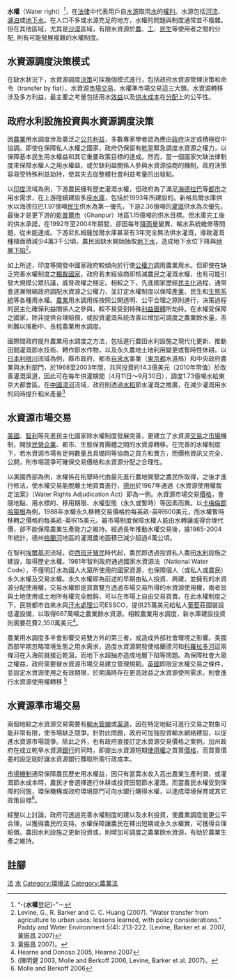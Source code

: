 {{Expand language|1=en|time=2021-03-21T02:03:20+00:00}}
'''水權'''（Water right）<ref name="cst2011">“-{'''水權'''登記}-”－{{cite web|title=-{增修《中文主題詞表}-》|url=http://catweb.ncl.edu.tw/portal_f5.php?button_num=f5|work=-{編目園地}-|publisher=-{國家圖書館}-|location=臺北市|accessdate=2012-12-27|date=2010-10-27}}</ref>，在[[法律|法律]]中代表用戶自[[水源|水源]]取用[[水|水]]的[[權利|權利]]。水源包括[[河流|河流]]、[[湖泊|湖泊]]或[[地下水|地下水]]。在人口不多或水源充足的地方，水權的問題與制度通常並不複雜。但在其他區域，尤其是[[沙漠|沙漠]]區域，有限水資源於[[農|農]]、[[工|工]]、[[民生|民生]]等使用者之間的分配, 則有可能發展複雜的水權制度。

==水資源調度決策模式==
在缺水狀況下，水資源調度[[決策|決策]]可採幾個模式進行，包括政府水資源管理決策和命令（transfer by fiat）、水資源[[市場|市場]][[交易|交易]]、水權準市場交易這三大類。水資源轉移涉及多方利益，最主要之考量包括用水[[效益|效益]]以及[[供水|供水]][[成本|成本]]在[[分配|分配]]上的公平性。

==政府水利設施投資與水資源調度決策==
因[[農業|農業]]用水調度涉及廣泛之[[公共利益|公共利益]]，多數專家學者認為應由[[政府|政府]]決定或積極從中協調。即使在保障私人水權之國家，政府仍保留有[[乾旱|乾旱]]緊急調度水資源之權力，以保障基本民生用水權益和其它重要政策目標的達成。然而，當一個國家欠缺法律制度來保障水權人之用水權益，或欠缺利益關係人參與水資源協商的機制，政府決策容易受特殊利益劫持，使其失去從整體社會利益考量的出發點。

以[[印度|印度]]{{link-en|曼杰拉河|Manjira River}}流域為例，下游農民擁有歷史灌溉水權，但政府為了滿足[[海德拉巴_(印度)|海德拉巴]]等[[都市|都市]]之用水需求，在上游陸續建設多座[[水庫|水庫]]，包括於1993年所建設的{{link-en|新格烏爾水庫|Singur Dam}}。新格烏爾水庫供水以海德拉巴1.97億噸[[民生|民生]]供水為第一優先，下游{{link-en|尼扎姆薩加爾水庫|Nizam Sagar|尼扎姆薩加爾}}2.36億噸的[[灌溉|灌溉]]供水為次優先，最後才是更下游的[[乾普爾市|乾普爾市]]（Ghanpur）地區1.15億噸的供水目標。但水庫完工後的供水承諾，在1992年至2004年期間，卻因每年[[降雨量|降雨量]]變異、輸水系統維修等問題，從未能達成。下游尼扎姆薩加爾水庫甚至有3年完全無法供水灌溉，導致灌溉種植面積減少4萬3千公頃，農民因缺水開始抽取[[地下水|地下水]]，造成地下水位下降與[[地層下陷|地層下陷]]<ref name = "Levine">Levine, G., R. Barker and C. C. Huang (2007). "Water transfer from agriculture to urban uses: lessons learned, with policy considerations." Paddy and Water Environment 5(4): 213-222.
(Levine, Barker et al. 2007, 黃振昌 2007)</ref>。

如上所述，印度等開發中國家政府較傾向於行使[[公權力|公權力]]調用農業用水。但即使在缺乏完善水權制度之[[獨裁國家|獨裁國家]]，政府若未經協商即核減農民之灌溉水權，也有可能引發大規模公眾抗議，威脅政權之穩定。相較之下，先進國家歷經[[民主化|民主化]]過程，通常會逐漸限縮政府調配水資源之公權力，並訂定水權制度以保障[[產業|產業]]、民生和[[生態系統|生態系統]]等各種用水權。[[農業|農業]]用水調用係按照公開透明、公平合理之原則進行，決策過程的民主化確保利益關係人之參與，較不易受到特殊[[利益團體|利益團體]]所劫持。在水權受保障之國家，除非提供合理賠償，或投資灌溉系統改善以增加可調度之農業餘水量，否則難以推動中、長程農業用水調度。

國際間政府提升農業用水調度之方法，包括進行農田水利設施之現代化更新、推動田間灌溉節水技術、轉作節水作物，以及永久農地土地利用變更或暫時性休耕。以[[日本|日本]][[利根川|利根川]]流域為例，縣市政府、都市[[自來水|自來水]]事業（[[東京都|東京都]]水道局）和中央政府農業與水利部門，於1968至2003年間，共同投資約14.3億美元（2010年幣值）於改善灌溉渠道，因此可在每年供灌期間（4月11日～9月30日），調度1.73億噸水給東京大都會區。在[[中國|中國]][[漳河|漳河]]流域，政府則透過[[水稻|水稻]]節水灌溉之推廣，在減少灌溉用水的同時提升稻米產量<ref name = "Huang">黃振昌 2007)。</ref>

==水資源市場交易==
[[美國|美國]]、[[智利|智利]]等先進民主化國家除水權制度發展完善，更建立了水資源[[交易|交易]]之[[市場|市場]]機制，開放[[民營企業|民營企業]]、都市、生態保育團體之間的水資源轉移。在完善的水權制度下，若水資源市場有足夠數量且具備同等協商之買方和賣方，而價格資訊又完全、公開，則市場競爭可確保交易價格和水資源分配之合理性。
 
以美國西部為例，水權係在拓墾時代由最先進行農地開墾之農民所取得，之後才進行修法，使水權交易能脫離土地買賣進行，[[德克薩斯州|德州]]於1967年通過《水資源使用權裁定法案》（Water Rights Adjudication Act）即為一例。水資源市場交易[[價格|價格]]，會隨地點、用水標的、移用期限、水權型態（永久或暫時）等因素而異。以[[卡梅倫郡_(德克薩斯州)|卡梅倫郡]][[哈靈根_(德克薩斯州)|哈靈根]]為例，1988年水權永久移轉交易價格約每英畝-英呎600美元，而水權暫時移轉之價格約每英畝-英呎15美元。雖市場制度保障水權人能由水轉讓或得合理代價，卻不能保障農業生產能力之維持。經過長年推動水權交易後，據1985-2004年統計，德州[[格蘭河|格蘭河]]地區的灌溉農地面積已減少超過4萬公頃。

在智利[[埃爾基河|埃爾基河]]流域，從[[西班牙|西班牙]][[殖民|殖民]]時代起，農民即透過投資私人農田[[水利|水利]]設施之建設，取得歷史水權。1981年智利政府通過國家水資源法（National Water Code），不僅明訂水為國人大眾所使用的國家資源，也保障個人（或私人或農民）永久水權及交易水權。永久水權即為前述的早期由私人投資、興建，並擁有的水資源分配使用權，交易水權即是買賣雙方透過市場交易所得的水資源使用權，兩者皆與土地使用或土地所有權完全脫鈎，可以在市場上自由交易買賣。在此水權制度之下，民營都市自來水與[[汙水處理|汙水處理]]公司ESSCO，提供25萬美元給私人[[葡萄|葡萄]]莊園裝設低灌設備，以取得687萬噸之農業餘水資源。相較農業用水調度，新水庫建設投資則需要花費2,350萬美元<ref>Hearne and Donoso 2005, Hearne 2007</ref>。

農業用水調度多半會影響交易雙方外的第三者，或造成外部社會環境之影響。美國西部早期忽略環境生態之用水需求，過度水資源開發使格蘭德河和[[科羅拉多河|科羅拉多河]]這兩條河在入海前就接近乾涸，而地下水超抽亦造成地層下陷等問題。為保障社會大眾之權益，政府需要替水資源市場交易建立管理規範。[[英國|英國]]即限定水權交易之條件，並設定水資源使用之有效期限，於期滿時存在更高效益之水資源使用需求，則會進行水資源使用權轉移 <ref>(陳明健 2003, Molle and Berkoff 2006, Levine, Barker et al. 2007)。</ref>

==水資源準市場交易==
兩個地點之水資源交易需要有[[輸水管線|輸水管線]]或[[渠道|渠道]]，因在特定地點可進行交易之對象可能非常有限，使市場缺乏競爭。針對此問題，政府可加強投資輸水網絡建設，以促進水資源市場競爭。除此之外，也有政府直接訂定水資源交易價格之案例。加州政府在成立乾旱水資源[[銀行|銀行]]的同時，即提出水資源短期[[使用權|使用權]]之買賣[[價格|價格]]，而買賣價差的設定剛好讓水資源銀行賺取所需行政成本。

[[市場機制|市場機制]]通常保障農民歷史用水權益，因只有當賣水收入高出農業生產利潤，或灌溉節水成本時，農民才會選擇進行休耕或投資田間節水灌溉。而當農民水權受到保障的同施，環保機構或政府環境部門可向水銀行購得水權，以達成環境保育或其它政策目標<ref>Molle and Berkoff 2006</ref>。

綜整以上討論，政府可透過完善水權制度的建以及水利投資，使農業調度能更公平合理，以獲得農民的支持。水權保障讓農民在釋出短期或永久水權實，可獲得合理賠償。農田水利設施之更新投資或，則增加可調度之農業餘水資源，有助於農業生產之維持。

==註腳==
{{Reflist|1}}

{{Substantive human rights}}
{{自然资源}}

{{Authority control}}
[[Category:水利工程|法]]
[[Category:农业工程|水]]
[[Category:環境法|Category:環境法]]
[[Category:農業法|Category:農業法]]